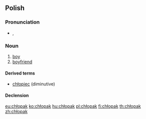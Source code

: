 ==Polish==

===Pronunciation===
* {{IPA|[ˈxwɔpak]|lang=pl}}, {{audio|pl-chłopak.ogg|audio}}

===Noun===
{{infl|pl|noun|g=m}}

# [[boy]]
# [[boyfriend]]

====Derived terms====
* [[chłopiec]] (diminutive)

====Declension====
{{pl-decl-noun
|chłopak|chłopacy/chłopaki
|chłopaka|chłopaków
|chłopakowi|chłopakom
|chłopaka|chłopaków
|chłopakiem|chłopakami
|chłopaku|chłopakach
|chłopaku|chłopacy/chłopaki
}}

[[eu:chłopak]]
[[ko:chłopak]]
[[hu:chłopak]]
[[pl:chłopak]]
[[fi:chłopak]]
[[th:chłopak]]
[[zh:chłopak]]